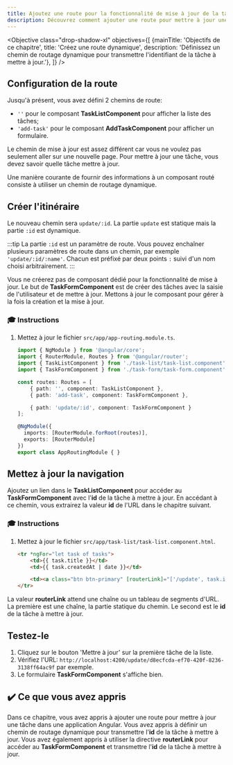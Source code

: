```yaml
---
title: Ajoutez une route pour la fonctionnalité de mise à jour de la tâche
description: Découvrez comment ajouter une route pour mettre à jour une tâche dans une application Angular.
---
```



<Objective class="drop-shadow-xl" objectives={[
{mainTitle: 'Objectifs de ce chapitre', title: 'Créez une route dynamique', description: 'Définissez un chemin de routage dynamique pour transmettre l\'identifiant de la tâche à mettre à jour.'},
]} />

## Configuration de la route

Jusqu'à présent, vous avez défini 2 chemins de route:

- `''` pour le composant **TaskListComponent** pour afficher la liste des tâches;
- `'add-task'` pour le composant **AddTaskComponent** pour afficher un formulaire.

Le chemin de mise à jour est assez différent car vous ne voulez pas seulement aller sur une nouvelle page. Pour mettre à jour une tâche, vous devez savoir quelle tâche mettre à jour.

Une manière courante de fournir des informations à un composant routé consiste à utiliser un chemin de routage dynamique.

## Créer l'itinéraire

Le nouveau chemin sera `update/:id`.
La partie `update` est statique mais la partie `:id` est dynamique.

:::tip
La partie `:id` est un paramètre de route.
Vous pouvez enchaîner plusieurs paramètres de route dans un chemin, par exemple `'update/:id/:name'`.
Chacun est préfixé par deux points `:` suivi d'un nom choisi arbitrairement.
:::

Vous ne créerez pas de composant dédié pour la fonctionnalité de mise à jour.
Le but de **TaskFormComponent** est de créer des tâches avec la saisie de l'utilisateur et de mettre à jour.
Mettons à jour le composant pour gérer à la fois la création et la mise à jour.

### 🎓 Instructions

<Steps>

1. Mettez à jour le fichier `src/app/app-routing.module.ts`.

   ```typescript ins={"1. Ajoutez la route pour la fonctionnalité de tâche de mise à jour": 9-10}
   import { NgModule } from '@angular/core';
   import { RouterModule, Routes } from '@angular/router';
   import { TaskListComponent } from './task-list/task-list.component';
   import { TaskFormComponent } from './task-form/task-form.component';

   const routes: Routes = [
       { path: '', component: TaskListComponent },
       { path: 'add-task', component: TaskFormComponent },

       { path: 'update/:id', component: TaskFormComponent }
   ];

   @NgModule({
     imports: [RouterModule.forRoot(routes)],
     exports: [RouterModule]
   })
   export class AppRoutingModule { }
   ```



</Steps>

## Mettez à jour la navigation

Ajoutez un lien dans le **TaskListComponent** pour accéder au **TaskFormComponent** avec l'**id** de la tâche à mettre à jour.
En accédant à ce chemin, vous extrairez la valeur **id** de l'URL dans le chapitre suivant.

### 🎓 Instructions

<Steps>

1. Mettez à jour le fichier `src/app/task-list/task-list.component.html`.

    ```html ins={"1. Ajoutez un bouton de mise à jour": 4-5}
    <tr *ngFor="let task of tasks">
        <td>{{ task.title }}</td>
        <td>{{ task.createdAt | date }}</td>

        <td><a class="btn btn-primary" [routerLink]="['/update', task.id]">Mettre à jour</a></td>
    </tr>
    ```

</Steps>

La valeur **routerLink** attend une chaîne ou un tableau de segments d'URL.
La première est une chaîne, la partie statique du chemin.
Le second est le **id** de la tâche à mettre à jour.

## Testez-le

<Steps>

1. Cliquez sur le bouton 'Mettre à jour' sur la première tâche de la liste.
2. Vérifiez l'URL:  `http://localhost:4200/update/d8ecfcda-ef70-420f-8236-3138ff64ac9f` par exemple.
3. Le formulaire **TaskFormComponent** s'affiche bien.

</Steps>

## ✔️ Ce que vous avez appris

Dans ce chapitre, vous avez appris à ajouter une route pour mettre à jour une tâche dans une application Angular. Vous avez appris à définir un chemin de routage dynamique pour transmettre l'**id** de la tâche à mettre à jour. Vous avez également appris à utiliser la directive **routerLink** pour accéder au **TaskFormComponent** et transmettre l'**id** de la tâche à mettre à jour.

